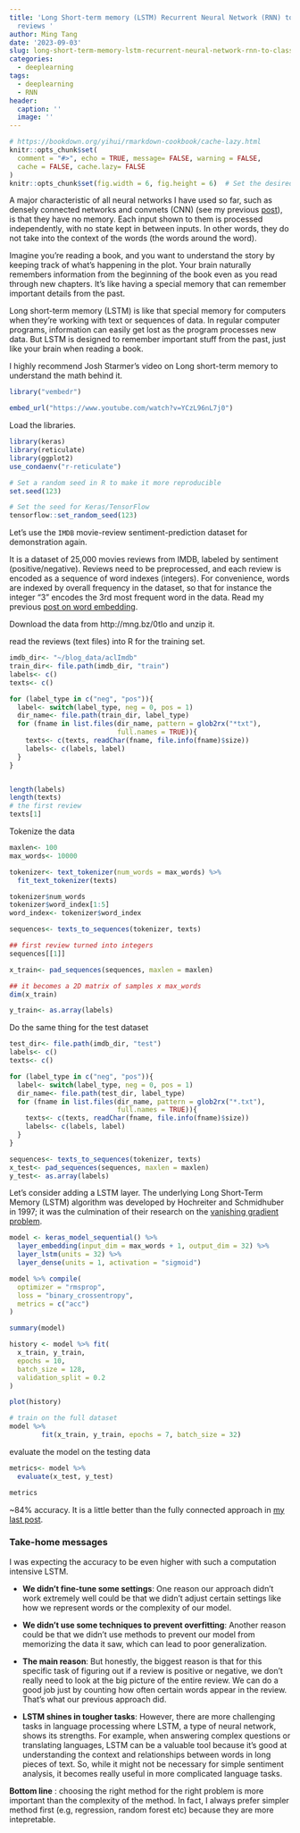 ```yaml
---
title: 'Long Short-term memory (LSTM) Recurrent Neural Network (RNN) to classify movie
  reviews '
author: Ming Tang
date: '2023-09-03'
slug: long-short-term-memory-lstm-recurrent-neural-network-rnn-to-classify-movie-reviews
categories:
  - deeplearning
tags:
  - deeplearning
  - RNN
header:
  caption: ''
  image: ''
---
```


```r
# https://bookdown.org/yihui/rmarkdown-cookbook/cache-lazy.html
knitr::opts_chunk$set(
  comment = "#>", echo = TRUE, message= FALSE, warning = FALSE,
  cache = FALSE, cache.lazy= FALSE
)
knitr::opts_chunk$set(fig.width = 6, fig.height = 6)  # Set the desired width and height

```

A major characteristic of all neural networks I have used so far, such as densely connected networks and convnets (CNN) (see my previous [post](https://divingintogeneticsandgenomics.com/post/how-to-classify-mnist-images-with-convolutional-neural-network/)), is that they have no memory. Each input shown to them is processed independently, with no state kept in between inputs. In other words, they do not take into the context of the words (the words around the word).

Imagine you're reading a book, and you want to understand the story by keeping track of what's happening in the plot. Your brain naturally remembers information from the beginning of the book even as you read through new chapters. It's like having a special memory that can remember important details from the past.

Long short-term memory (LSTM) is like that special memory for computers when they're working with text or sequences of data. In regular computer programs, information can easily get lost as the program processes new data. But LSTM is designed to remember important stuff from the past, just like your brain when reading a book.

I highly recommend Josh Starmer's video on Long short-term memory to understand the math behind it.

```r
library("vembedr")

embed_url("https://www.youtube.com/watch?v=YCzL96nL7j0")
```


Load the libraries.
```r
library(keras)
library(reticulate)
library(ggplot2)
use_condaenv("r-reticulate")

# Set a random seed in R to make it more reproducible 
set.seed(123)

# Set the seed for Keras/TensorFlow
tensorflow::set_random_seed(123)
```

Let's use the `IMDB` movie-review sentiment-prediction dataset for demonstration again.

It is a dataset of 25,000 movies reviews from IMDB, labeled by sentiment (positive/negative). Reviews need to be preprocessed, and each review is encoded as a sequence of word indexes (integers). For convenience, words are indexed by overall frequency in the dataset, so that for instance the integer "3" encodes the 3rd most frequent word in the data. Read my previous [post on word embedding](https://divingintogeneticsandgenomics.com/post/understand-word-embedding-and-use-deep-learning-to-classify-movie-reviews/). 

Download the data from http://mng.bz/0tIo and unzip it.

read the reviews (text files) into R for the training set.
```r
imdb_dir<- "~/blog_data/aclImdb"
train_dir<- file.path(imdb_dir, "train")
labels<- c()
texts<- c()

for (label_type in c("neg", "pos")){
  label<- switch(label_type, neg = 0, pos = 1)
  dir_name<- file.path(train_dir, label_type)
  for (fname in list.files(dir_name, pattern = glob2rx("*txt"),
                           full.names = TRUE)){
    texts<- c(texts, readChar(fname, file.info(fname)$size))
    labels<- c(labels, label)
  }
}


length(labels)
length(texts)
# the first review 
texts[1]
```

Tokenize the data
```r
maxlen<- 100
max_words<- 10000

tokenizer<- text_tokenizer(num_words = max_words) %>%
  fit_text_tokenizer(texts)

tokenizer$num_words
tokenizer$word_index[1:5]
word_index<- tokenizer$word_index

sequences<- texts_to_sequences(tokenizer, texts)

## first review turned into integers
sequences[[1]]

x_train<- pad_sequences(sequences, maxlen = maxlen)

## it becomes a 2D matrix of samples x max_words
dim(x_train)

y_train<- as.array(labels)

```

Do the same thing for the test dataset

```r
test_dir<- file.path(imdb_dir, "test")
labels<- c()
texts<- c()

for (label_type in c("neg", "pos")){
  label<- switch(label_type, neg = 0, pos = 1)
  dir_name<- file.path(test_dir, label_type)
  for (fname in list.files(dir_name, pattern = glob2rx("*.txt"), 
                           full.names = TRUE)){
    texts<- c(texts, readChar(fname, file.info(fname)$size))
    labels<- c(labels, label)
  }
}

sequences<- texts_to_sequences(tokenizer, texts)
x_test<- pad_sequences(sequences, maxlen = maxlen)
y_test<- as.array(labels)

```

Let’s consider adding a LSTM layer. The underlying Long Short-Term Memory (LSTM) algorithm was developed by Hochreiter and Schmidhuber in 1997; it was the culmination of their research on the [vanishing gradient problem](https://en.wikipedia.org/wiki/Vanishing_gradient_problem).

```r
model <- keras_model_sequential() %>%
  layer_embedding(input_dim = max_words + 1, output_dim = 32) %>%
  layer_lstm(units = 32) %>%
  layer_dense(units = 1, activation = "sigmoid")

model %>% compile(
  optimizer = "rmsprop",
  loss = "binary_crossentropy",
  metrics = c("acc")
)

summary(model)

history <- model %>% fit(
  x_train, y_train,
  epochs = 10,
  batch_size = 128,
  validation_split = 0.2
)

plot(history)

# train on the full dataset
model %>%
        fit(x_train, y_train, epochs = 7, batch_size = 32)

```

evaluate the model on the testing data

```r
metrics<- model %>% 
  evaluate(x_test, y_test)

metrics
```

~84% accuracy. It is a little better than the fully connected approach in [my last post](https://divingintogeneticsandgenomics.com/post/understand-word-embedding-and-use-deep-learning-to-classify-movie-reviews/).


### Take-home messages

I was expecting the accuracy to be even higher with such a computation intensive LSTM.

* **We didn't fine-tune some settings**: One reason our approach didn't work extremely well could be that we didn't adjust certain settings like how we represent words or the complexity of our model.

* **We didn't use some techniques to prevent overfitting**: Another reason could be that we didn't use methods to prevent our model from memorizing the data it saw, which can lead to poor generalization.

* **The main reason**: But honestly, the biggest reason is that for this specific task of figuring out if a review is positive or negative, we don't really need to look at the big picture of the entire review. We can do a good job just by counting how often certain words appear in the review. That's what our previous approach did.

* **LSTM shines in tougher tasks**: However, there are more challenging tasks in language processing where LSTM, a type of neural network, shows its strengths. For example, when answering complex questions or translating languages, LSTM can be a valuable tool because it's good at understanding the context and relationships between words in long pieces of text. So, while it might not be necessary for simple sentiment analysis, it becomes really useful in more complicated language tasks.

**Bottom line** : choosing the right method for the right problem is more important than the complexity of the method. In fact, I always prefer simpler method first (e.g, regression, random forest etc) because they are more intepretable. 

